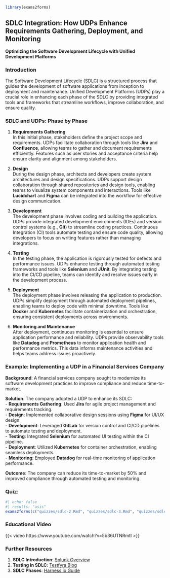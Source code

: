 ```r
library(exams2forms)
```

## **SDLC Integration: How UDPs Enhance Requirements Gathering, Deployment, and Monitoring**  
**Optimizing the Software Development Lifecycle with Unified Development Platforms**  

### **Introduction**  
The Software Development Lifecycle (SDLC) is a structured process that guides the development of software applications from inception to deployment and maintenance. Unified Development Platforms (UDPs) play a crucial role in enhancing each phase of the SDLC by providing integrated tools and frameworks that streamline workflows, improve collaboration, and ensure quality.

### **SDLC and UDPs: Phase by Phase**  
1. **Requirements Gathering**  
   In this initial phase, stakeholders define the project scope and requirements. UDPs facilitate collaboration through tools like **Jira** and **Confluence**, allowing teams to gather and document requirements efficiently. Features such as user stories and acceptance criteria help ensure clarity and alignment among stakeholders.

2. **Design**  
   During the design phase, architects and developers create system architectures and design specifications. UDPs support design collaboration through shared repositories and design tools, enabling teams to visualize system components and interactions. Tools like **Lucidchart** and **Figma** can be integrated into the workflow for effective design communication.

3. **Development**  
   The development phase involves coding and building the application. UDPs provide integrated development environments (IDEs) and version control systems (e.g., **Git**) to streamline coding practices. Continuous Integration (CI) tools automate testing and ensure code quality, allowing developers to focus on writing features rather than managing integrations.

4. **Testing**  
   In the testing phase, the application is rigorously tested for defects and performance issues. UDPs enhance testing through automated testing frameworks and tools like **Selenium** and **JUnit**. By integrating testing into the CI/CD pipeline, teams can identify and resolve issues early in the development process.

5. **Deployment**  
   The deployment phase involves releasing the application to production. UDPs simplify deployment through automated deployment pipelines, enabling teams to deploy code with minimal downtime. Tools like **Docker** and **Kubernetes** facilitate containerization and orchestration, ensuring consistent deployments across environments.

6. **Monitoring and Maintenance**  
   After deployment, continuous monitoring is essential to ensure application performance and reliability. UDPs provide observability tools like **Datadog** and **Prometheus** to monitor application health and performance metrics. This data informs maintenance activities and helps teams address issues proactively.

### **Example: Implementing a UDP in a Financial Services Company**  
**Background**: A financial services company sought to modernize its software development practices to improve compliance and reduce time-to-market.  

**Solution**: The company adopted a UDP to enhance its SDLC:  
- **Requirements Gathering**: Used **Jira** for agile project management and requirements tracking.  
- **Design**: Implemented collaborative design sessions using **Figma** for UI/UX design.  
- **Development**: Leveraged **GitLab** for version control and CI/CD pipelines to automate testing and deployment.  
- **Testing**: Integrated **Selenium** for automated UI testing within the CI pipeline.  
- **Deployment**: Utilized **Kubernetes** for container orchestration, enabling seamless deployments.  
- **Monitoring**: Employed **Datadog** for real-time monitoring of application performance.

**Outcome**: The company can reduce its time-to-market by 50% and improved compliance through automated testing and monitoring.

### **Quiz:**  
```r
#| echo: false
#| results: "asis"
exams2forms(c("quizzes/sdlc-2.Rmd", "quizzes/sdlc-3.Rmd", "quizzes/sdlc-4.Rmd"))
```

### Educational Video
{{< video https://www.youtube.com/watch?v=5b36UTNRmtI >}}

### **Further Resources**
1. **SDLC Introduction**: [Splunk Overview](https://www.splunk.com/en_us/blog/learn/software-development-lifecycle-sdlc.html)
2. **Testing in SDLC**: [Testfyra Blog](https://testfyrablog.medium.com/integrating-testing-across-the-software-development-life-cycle-sdlc-33c770fefba6)
3. **SDLC Phases**: [Harness.io Guide](https://www.harness.io/blog/software-development-life-cycle)
